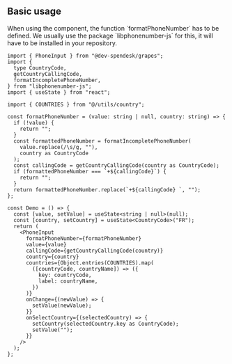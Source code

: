 

## Basic usage

<Callout title="formatPhoneNumber" variant="info">
  When using the component, the function `formatPhoneNumber` has to be defined.
  We usually use the package `libphonenumber-js` for this, it will have to be
  installed in your repository.
</Callout>

<Preview>
  <DemoPhoneInput />
</Preview>

```tsx
import { PhoneInput } from "@dev-spendesk/grapes";
import {
  type CountryCode,
  getCountryCallingCode,
  formatIncompletePhoneNumber,
} from "libphonenumber-js";
import { useState } from "react";

import { COUNTRIES } from "@/utils/country";

const formatPhoneNumber = (value: string | null, country: string) => {
  if (!value) {
    return "";
  }
  const formattedPhoneNumber = formatIncompletePhoneNumber(
    value.replace(/\s/g, ""),
    country as CountryCode
  );
  const callingCode = getCountryCallingCode(country as CountryCode);
  if (formattedPhoneNumber === `+${callingCode}`) {
    return "";
  }
  return formattedPhoneNumber.replace(`+${callingCode} `, "");
};

const Demo = () => {
  const [value, setValue] = useState<string | null>(null);
  const [country, setCountry] = useState<CountryCode>("FR");
  return (
    <PhoneInput
      formatPhoneNumber={formatPhoneNumber}
      value={value}
      callingCode={getCountryCallingCode(country)}
      country={country}
      countries={Object.entries(COUNTRIES).map(
        ([countryCode, countryName]) => ({
          key: countryCode,
          label: countryName,
        })
      )}
      onChange={(newValue) => {
        setValue(newValue);
      }}
      onSelectCountry={(selectedCountry) => {
        setCountry(selectedCountry.key as CountryCode);
        setValue("");
      }}
    />
  );
};
```
